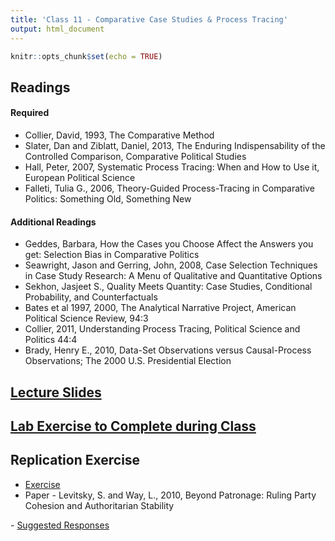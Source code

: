 ```yaml
---
title: 'Class 11 - Comparative Case Studies & Process Tracing'
output: html_document
---
```


```r
knitr::opts_chunk$set(echo = TRUE)
```

## Readings
#### Required
- Collier, David, 1993, The Comparative Method
- Slater, Dan and Ziblatt, Daniel, 2013, The Enduring Indispensability of the Controlled Comparison, Comparative Political Studies
- Hall, Peter, 2007, Systematic Process Tracing: When and How to Use it, European Political Science
- Falleti, Tulia G., 2006, Theory-Guided Process-Tracing in Comparative Politics: Something Old, Something New
<!-- - **[Collier, David, 1993, The Comparative Method](Classes/Class_11/Readings/Collier_1993.pdf)** -->
<!-- - **[Slater, Dan and Ziblatt, Daniel, 2013, The Enduring Indispensability of the Controlled Comparison, Comparative Political Studies](Classes/Class_11/Readings/Slater and Ziblatt 2013.pdf)** -->
<!-- - **[Hall, Peter, 2007, Systematic Process Tracing: When and How to Use it, European Political Science](Classes/Class_11/Readings/Hall on process tracing.pdf)** -->
<!-- - **[Falleti, Tulia G., 2006, Theory-Guided Process-Tracing in Comparative Politics: Something Old, Something New](Classes/Class_11/Readings/Falleti Theory Guiding Process Tracing.pdf)** -->

#### Additional Readings
- Geddes, Barbara, How the Cases you Choose Affect the Answers you get: Selection Bias in Comparative Politics
- Seawright, Jason and Gerring, John, 2008, Case Selection Techniques in Case Study Research: A Menu of Qualitative and Quantitative Options
- Sekhon, Jasjeet S., Quality Meets Quantity: Case Studies, Conditional Probability, and Counterfactuals
- Bates et al 1997, 2000, The Analytical Narrative Project, American Political Science Review, 94:3
- Collier, 2011, Understanding Process Tracing, Political Science and Politics 44:4
- Brady, Henry E., 2010, Data-Set Observations versus Causal-Process Observations; The 2000 U.S. Presidential Election
<!-- - [Geddes, Barbara, How the Cases you Choose Affect the Answers you get: Selection Bias in Comparative Politics](Classes/Class_11/Readings/Geddes.pdf) -->
<!-- - [Seawright, Jason and Gerring, John, 2008, Case Selection Techniques in Case Study Research: A Menu of Qualitative and Quantitative Options](Classes/Class_11/Readings/Seawright and Gerring Case Selection.pdf) -->
<!-- - [Sekhon, Jasjeet S., Quality Meets Quantity: Case Studies, Conditional Probability, and Counterfactuals](Classes/Class_11/Readings/Sekhon 2004 for Comparative Cases Week.pdf) -->
<!-- - [Bates et al 1997, 2000, The Analytical Narrative Project, American Political Science Review, 94:3](Classes/Class_11/Readings/Bates et al 1997.pdf) -->
<!-- - [Collier, 2011, Understanding Process Tracing, Political Science and Politics 44:4](Classes/Class_11/Readings/Collier 2011.pdf) -->
<!-- - [Brady, Henry E., 2010, Data-Set Observations versus Causal-Process Observations; The 2000 U.S. Presidential Election](Classes/Class_11/Readings/Brady 2010.pdf) -->

## [Lecture Slides](Classes/Class_11/Slides_Comparative_Process_v1.pdf)

## [Lab Exercise to Complete during Class](Classes/Class_11/Lab_Exercise/Exercise_Cases_v7.pdf)

## Replication Exercise
  - [Exercise](Classes/Class_11/Replication/Replication_Comparative_v1.pdf) 
  - Paper - Levitsky, S. and Way, L., 2010, Beyond Patronage: Ruling Party Cohesion and Authoritarian Stability
  
  <!-- - [Paper - Levitsky, S. and Way, L., 2010, Beyond Patronage: Ruling Party Cohesion and Authoritarian Stability](https://github.com/JonnyPhillips/Methods_III/blob/master/Classes/Class_11/Replication/Levitsky_and_Way.pdf)  -->
  - [Suggested Responses](Classes/Class_11/Replication/Replication_Comparative_v1_Suggested_Responses.pdf)

